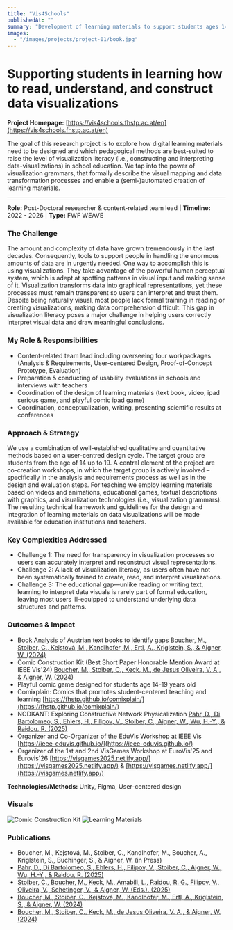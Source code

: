 ```yaml
---
title: "Vis4Schools"
publishedAt: ""
summary: "Development of learning materials to support students ages 14-19 years old how to read, understand, and construct data visualizations "
images:
  - "/images/projects/project-01/book.jpg"
---
```


# Supporting students in learning how to read, understand, and construct data visualizations

**Project Homepage:** [https://vis4schools.fhstp.ac.at/en](https://vis4schools.fhstp.ac.at/en)

The goal of this research project is to explore how digital learning materials need to be designed and which pedagogical methods are best-suited to 
raise the level of visualization literacy (i.e., constructing and interpreting data-visualizations) in school education. 
We tap into the power of visualization grammars, that formally describe the visual mapping and data transformation processes and enable a (semi-)automated creation of learning materials.

---

**Role:** Post-Doctoral researcher & content-related team lead | **Timeline:** 2022 - 2026 | **Type:** FWF WEAVE

### The Challenge
The amount and complexity of data have grown tremendously in the last decades. Consequently, tools to support people in handling the enormous amounts of data are in urgently needed. One way to accomplish this is using visualizations. 
They take advantage of the powerful human perceptual system, which is adept at spotting patterns in visual input and making sense of it.
Visualization transforms data into graphical representations, yet these processes must remain transparent so users can interpret and trust them. Despite being naturally visual, most people lack formal training in reading or creating visualizations, 
making data comprehension difficult. This gap in visualization literacy poses a major challenge in helping users correctly interpret visual data and draw meaningful conclusions.


### My Role & Responsibilities
- Content-related team lead including overseeing four workpackages (Analysis & Requirements, User-centered Design, Proof-of-Concept Prototype, Evaluation)
- Preparation & conducting of usability evaluations in schools and interviews with teachers
- Coordination of the design of learning materials (text book, video, ipad serious game, and playful comic ipad game)
- Coordination, conceptualization, writing, presenting scientific results at conferences


### Approach & Strategy
We use a combination of well-established qualitative and quantitative methods based on a user-centred design cycle. 
The target group are students from the age of 14 up to 19. A central element of the project are co-creation workshops, 
in which the target group is actively involved – specifically in the analysis and requirements process as well as in the design and evaluation steps. 
For teaching we employ learning materials based on videos and animations, educational games, textual descriptions with graphics, and visualization technologies (i.e., visualization grammars). 
The resulting technical framework and guidelines for the design and integration of learning materials on data visualizations will be made available for education institutions and teachers.


### Key Complexities Addressed
- Challenge 1: The need for transparency in visualization processes so users can accurately interpret and reconstruct visual representations.
- Challenge 2: A lack of visualization literacy, as users often have not been systematically trained to create, read, and interpret visualizations.
- Challenge 3: The educational gap—unlike reading or writing text, learning to interpret data visuals is rarely part of formal education, leaving most users ill-equipped to understand underlying data structures and patterns.

### Outcomes & Impact
- Book Analysis of Austrian text books to identify gaps [Boucher, M., Stoiber, C., Kejstová, M., Kandlhofer, M., Ertl, A., Kriglstein, S., & Aigner, W. (2024)](https://doi.org/10.2312/eved.20241052)
- Comic Construction Kit (Best Short Paper Honorable Mention Award at IEEE Vis'24) [Boucher, M., Stoiber, C., Keck, M., de Jesus Oliveira, V. A., & Aigner, W. (2024)](https://doi.org/10.1109/VIS55277.2024.00025)
- Playful comic game designed for students age 14-19 years old
- Comixplain: Comics that promotes student-centered teaching and learning [https://fhstp.github.io/comixplain/](https://fhstp.github.io/comixplain/)
- NODKANT: Exploring Constructive Network Physicalization [Pahr, D., Di Bartolomeo, S., Ehlers, H., Filipov, V., Stoiber, C., Aigner, W., Wu, H.-Y., & Raidou, R. (2025)](https://doi.org/10.1111/cgf.70140)
- Organizer and Co-Organizer of the EduVis Workshop at IEEE Vis [https://ieee-eduvis.github.io/](https://ieee-eduvis.github.io/)
- Organizer of the 1st and 2nd VisGames Workshop at EuroVis'25 and Eurovis'26 [https://visgames2025.netlify.app/](https://visgames2025.netlify.app/) & [https://visgames.netlify.app/](https://visgames.netlify.app/)

**Technologies/Methods:** Unity, Figma, User-centered design

### Visuals
![Comic Construction Kit](/images/projects/project-01/comic-construction-kit.gif)
![Learning Materials](/images/projects/project-01/Learning-Materials.png)


### Publications
- Boucher, M., Kejstová, M., Stoiber, C., Kandlhofer, M., Boucher, A., Kriglstein, S., Buchinger, S., & Aigner, W. (in Press)
- [Pahr, D., Di Bartolomeo, S., Ehlers, H., Filipov, V., Stoiber, C., Aigner, W., Wu, H.-Y., & Raidou, R. (2025)](https://doi.org/10.1111/cgf.70140)
- [Stoiber, C., Boucher, M., Keck, M., Amabili, L., Raidou, R. G., Filipov, V., Oliveira, V., Schetinger, V., & Aigner, W. (Eds.). (2025)](https://doi.org/10.1016/j.visinf.2024.06.001)
- [Boucher, M., Stoiber, C., Kejstová, M., Kandlhofer, M., Ertl, A., Kriglstein, S., & Aigner, W. (2024)](https://doi.org/10.2312/eved.20241052)
- [Boucher, M., Stoiber, C., Keck, M., de Jesus Oliveira, V. A., & Aigner, W. (2024)](https://doi.org/10.1109/VIS55277.2024.00025)



